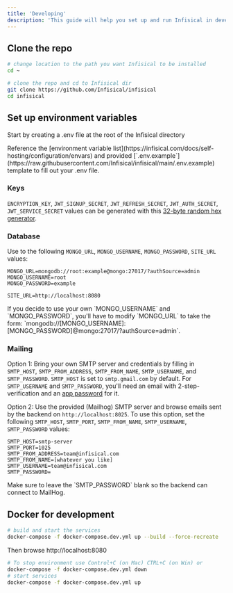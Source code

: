 ```yaml
---
title: 'Developing'
description: 'This guide will help you set up and run Infisical in development mode.'
---
```


## Clone the repo

```bash
# change location to the path you want Infisical to be installed
cd ~

# clone the repo and cd to Infisical dir
git clone https://github.com/Infisical/infisical
cd infisical
```

## Set up environment variables

Start by creating a .env file at the root of the Infisical directory 

<Tip>
    Reference the [environment variable list](https://infisical.com/docs/self-hosting/configuration/envars) and provided [`.env.example`](https://raw.githubusercontent.com/Infisical/infisical/main/.env.example) template to fill out your .env file. 
</Tip>

### Keys

`ENCRYPTION_KEY`, `JWT_SIGNUP_SECRET`, `JWT_REFRESH_SECRET`, `JWT_AUTH_SECRET`, `JWT_SERVICE_SECRET` values can be generated with this [32-byte random hex generator](https://www.browserling.com/tools/random-hex).

### Database

Use to the following `MONGO_URL`, `MONGO_USERNAME`, `MONGO_PASSWORD`, `SITE_URL` values:

```
MONGO_URL=mongodb://root:example@mongo:27017/?authSource=admin
MONGO_USERNAME=root
MONGO_PASSWORD=example

SITE_URL=http://localhost:8080
```

<Info>
    If you decide to use your own `MONGO_USERNAME` and `MONGO_PASSWORD`, you'll have to modify `MONGO_URL` to take the form: `mongodb://[MONGO_USERNAME]:[MONGO_PASSWORD]@mongo:27017/?authSource=admin`.
</Info>

### Mailing

Option 1: Bring your own SMTP server and credentials by filling in `SMTP_HOST`, `SMTP_FROM_ADDRESS`, `SMTP_FROM_NAME`, `SMTP_USERNAME`, and `SMTP_PASSWORD`.
<Info>
    `SMTP_HOST` is set to `smtp.gmail.com` by default. For `SMTP_USERNAME` and `SMTP_PASSWORD`, you'll need an email with 2-step-verification and an [app password](https://support.google.com/mail/answer/185833?hl=en) for it.
</Info>


Option 2: Use the provided (Mailhog) SMTP server and browse emails sent by the backend on `http://localhost:8025`. To use this option, set the following `SMTP_HOST`, `SMTP_PORT`, `SMTP_FROM_NAME`, `SMTP_USERNAME`, `SMTP_PASSWORD` values:

```
SMTP_HOST=smtp-server
SMTP_PORT=1025
SMTP_FROM_ADDRESS=team@infisical.com
SMTP_FROM_NAME=[whatever you like]
SMTP_USERNAME=team@infisical.com
SMTP_PASSWORD=
```

<Warning>
    Make sure to leave the `SMTP_PASSWORD` blank so the backend can connect to MailHog.
</Warning>

## Docker for development

```bash
# build and start the services
docker-compose -f docker-compose.dev.yml up --build --force-recreate
```

Then browse http://localhost:8080

```bash
# To stop environment use Control+C (on Mac) CTRL+C (on Win) or
docker-compose -f docker-compose.dev.yml down
# start services
docker-compose -f docker-compose.dev.yml up
```